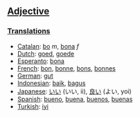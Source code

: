 ==[[Adjective]]==

===[[Translation]]s===
*[[Catalan]]: [[bo]] ''m'', [[bona]] ''f''
*[[Dutch]]: [[goed]], [[goede]]
*[[Esperanto]]: [[bona]]
*[[French]]: [[bon]], [[bonne]], [[bons]], [[bonnes]]
*[[German]]: [[gut]]
*[[Indonesian]]: [[baik]], [[bagus]]
*[[Japanese]]: [[いい]] (いい, ii), [[良い]] (よい, yoi)
*[[Spanish]]: [[bueno]], [[buena]], [[buenos]], [[buenas]]
*[[Turkish]]: [[iyi]]